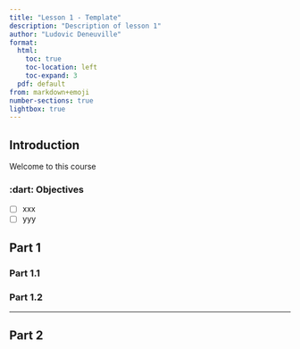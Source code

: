 ```yaml
---
title: "Lesson 1 - Template"
description: "Description of lesson 1"
author: "Ludovic Deneuville"
format:
  html:
    toc: true
    toc-location: left
    toc-expand: 3
  pdf: default
from: markdown+emoji
number-sections: true
lightbox: true
---
```


## Introduction {.unnumbered}

Welcome to this course


### :dart: Objectives {.unnumbered}

- [ ] xxx
- [ ] yyy


## Part 1

### Part 1.1

### Part 1.2

---

## Part 2

